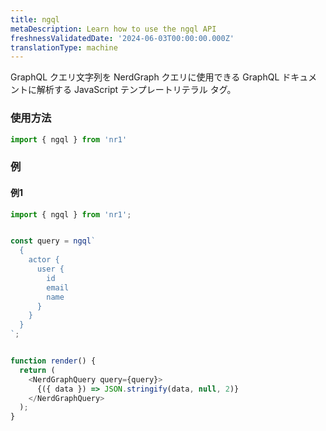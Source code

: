 ```yaml
---
title: ngql
metaDescription: Learn how to use the ngql API
freshnessValidatedDate: '2024-06-03T00:00:00.000Z'
translationType: machine
---
```


GraphQL クエリ文字列を NerdGraph クエリに使用できる GraphQL ドキュメントに解析する JavaScript テンプレートリテラル タグ。

### 使用方法

```js
import { ngql } from 'nr1'
```

### 例

#### 例1

```js
import { ngql } from 'nr1';


const query = ngql`
  {
    actor {
      user {
        id
        email
        name
      }
    }
  }
`;


function render() {
  return (
    <NerdGraphQuery query={query}>
      {({ data }) => JSON.stringify(data, null, 2)}
    </NerdGraphQuery>
  );
}
```
